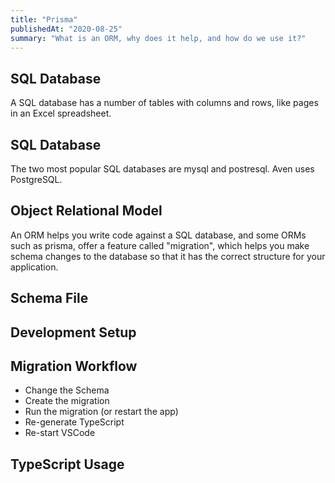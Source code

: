 ```yaml
---
title: "Prisma"
publishedAt: "2020-08-25"
summary: "What is an ORM, why does it help, and how do we use it?"
---
```


## SQL Database

A SQL database has a number of tables with columns and rows, like pages in an Excel spreadsheet. 

## SQL Database

The two most popular SQL databases are mysql and postresql.  Aven uses PostgreSQL.

## Object Relational Model

An ORM helps you write code against a SQL database, and some ORMs such as prisma, offer a feature called "migration", which helps you make schema changes to the database so that it has the correct structure for your application.

## Schema File

## Development Setup

## Migration Workflow

- Change the Schema
- Create the migration
- Run the migration (or restart the app)
- Re-generate TypeScript
- Re-start VSCode

## TypeScript Usage


<!--- © Eric Vicenti 2020. Licensed under Creative Commons BY-NC-SA 4.0 https://creativecommons.org/licenses/by-nc-sa/4.0/ -->
